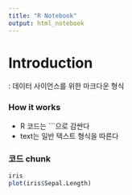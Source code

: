 ```yaml
---
title: "R Notebook"
output: html_notebook
---
```


# Introduction
: 데이터 사이언스를 위한 마크다운 형식


### How it works
+ R 코드는 ```으로 감싼다
+ text는 일반 텍스트 형식을 따른다

### 코드 chunk
```r
iris
plot(iris$Sepal.Length)
```
